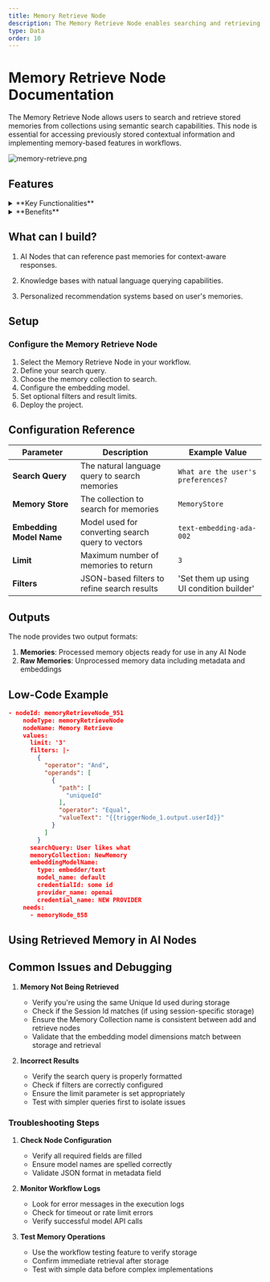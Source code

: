 ```yaml
---
title: Memory Retrieve Node
description: The Memory Retrieve Node enables searching and retrieving stored memories from collections using semantic search and filtering capabilities
type: Data
order: 10
---
```


# Memory Retrieve Node Documentation

The Memory Retrieve Node allows users to search and retrieve stored memories from collections using semantic search capabilities. This node is essential for accessing previously stored contextual information and implementing memory-based features in workflows.

![memory-retrieve.png](./img/memory-retrieve/memory-retrieve.png)

## Features

<details>
  <summary>**Key Functionalities**</summary>

1. **Memories Search**: Search memories using natural language queries.

2. **Filtering**: Apply filters to refine search results and restrict them to particular uniqueId and sessionId.

3. **Configurable Results**: Control the number of memories returned.

</details>

<details>
  <summary>**Benefits**</summary>
  1. **Contextual Retrieval:** Access relevant memories based on similarity.

2. **Precision:** Fine-tune results using filters.

3. **Flexibility:** Support for both raw and processed memory formats, allowing the retrieved memory to be passed directly to any AI Node.

</details>

## What can I build?

1. AI Nodes that can reference past memories for context-aware responses.

2. Knowledge bases with natual language querying capabilities.

3. Personalized recommendation systems based on user's memories.

## Setup

### Configure the Memory Retrieve Node

1. Select the Memory Retrieve Node in your workflow.
2. Define your search query.
3. Choose the memory collection to search.
4. Configure the embedding model.
5. Set optional filters and result limits.
6. Deploy the project.

## Configuration Reference

| **Parameter**            | **Description**                                   | **Example Value**                        |
| ------------------------ | ------------------------------------------------- | ---------------------------------------- |
| **Search Query**         | The natural language query to search memories     | `What are the user's preferences?`       |
| **Memory Store**         | The collection to search for memories             | `MemoryStore`                            |
| **Embedding Model Name** | Model used for converting search query to vectors | `text-embedding-ada-002`                 |
| **Limit**                | Maximum number of memories to return              | `3`                                      |
| **Filters**              | JSON-based filters to refine search results       | 'Set them up using UI condition builder' |

## Outputs

The node provides two output formats:

1. **Memories**: Processed memory objects ready for use in any AI Node
2. **Raw Memories**: Unprocessed memory data including metadata and embeddings

## Low-Code Example

```json
- nodeId: memoryRetrieveNode_951
    nodeType: memoryRetrieveNode
    nodeName: Memory Retrieve
    values:
      limit: '3'
      filters: |-
        {
          "operator": "And",
          "operands": [
            {
              "path": [
                "uniqueId"
              ],
              "operator": "Equal",
              "valueText": "{{triggerNode_1.output.userId}}"
            }
          ]
        }
      searchQuery: User likes what
      memoryCollection: NewMemory
      embeddingModelName:
        type: embedder/text
        model_name: default
        credentialId: some id
        provider_name: openai
        credential_name: NEW PROVIDER
    needs:
      - memoryNode_858
```

## Using Retrieved Memory in AI Nodes

## Common Issues and Debugging

1. **Memory Not Being Retrieved**

   - Verify you're using the same Unique Id used during storage
   - Check if the Session Id matches (if using session-specific storage)
   - Ensure the Memory Collection name is consistent between add and retrieve nodes
   - Validate that the embedding model dimensions match between storage and retrieval

2. **Incorrect Results**
   - Verify the search query is properly formatted
   - Check if filters are correctly configured
   - Ensure the limit parameter is set appropriately
   - Test with simpler queries first to isolate issues

### Troubleshooting Steps

1. **Check Node Configuration**

   - Verify all required fields are filled
   - Ensure model names are spelled correctly
   - Validate JSON format in metadata field

2. **Monitor Workflow Logs**

   - Look for error messages in the execution logs
   - Check for timeout or rate limit errors
   - Verify successful model API calls

3. **Test Memory Operations**

   - Use the workflow testing feature to verify storage
   - Confirm immediate retrieval after storage
   - Test with simple data before complex implementations
